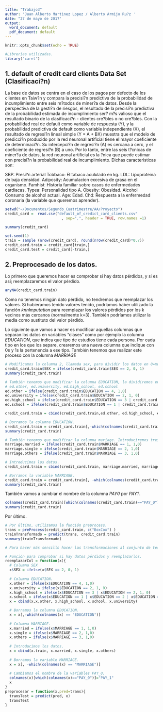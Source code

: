 ```yaml
---
title: "Trabajo3"
author: 'Juan Alberto Martinez Lopez / Alberto Armijo Ru?z '
date: "27 de mayo de 2017"
output:
  word_document: default
  pdf_document: default
---
```


```r
knitr::opts_chunk$set(echo = TRUE)
```
```r
#Librerías utilizadas.
library("caret")
```


## 1. default of credit card clients Data Set (Clasificaci?n)

La base de datos se centra en el caso de los pagos por defecto de los clientes en Taiw?n y compara la precisi?n predictiva de la probabilidad de incumplimiento entre seis m?todos de miner?a de datos. Desde la perspectiva de la gesti?n de riesgos, el resultado de la precisi?n predictiva de la probabilidad estimada de incumplimiento ser? m?s valioso que el resultado binario de la clasificaci?n - clientes cre?bles o no cre?bles. Con la probabilidad real de default como variable de respuesta (Y), y la probabilidad predictiva de default como variable independiente (X), el resultado de regresi?n lineal simple (Y = A + BX) muestra que el modelo de predicci?n producido por la red neuronal artificial tiene el mayor coeficiente de determinaci?n. Su intercepci?n de regresi?n (A) es cercana a cero, y el coeficiente de regresi?n (B) a uno. Por lo tanto, entre las seis t?cnicas de miner?a de datos, la red neuronal artificial es la ?nica que puede estimar con precisi?n la probabilidad real de incumplimiento. Dichas caracteristicas son:

SBP: Presi?n arterial
Tobbaco: El tabaco acululado en kg.
LDL: Lipoproteina de baja densidad.
Adiposity: Acumulacion excesiva de grasa en el organismo.
Famhist: Historia familiar sobre casos de enfermedades cardiacas.
Typea: Personalidad tipo A.
Obesity: Obesidad.
Alcohol Consumo de alcohol actual.
Age: Edad.
Chd: Respuesta a la enfermedad coronaria (la variable que queremos aprender).

```r
setwd("~/Documentos/Segundo_Cuatrimestre/AA/Proyecto")
credit_card =  read.csv("default_of_credict_card_clients.csv"
                          , sep=",", header = TRUE, row.names =1)

summary(credit_card)

```

```r
set.seed(1)
train = sample (nrow(credit_card), round(nrow(credit_card)*0.7)) 
credit_card.train = credit_card[train,]  
credit_card.test = credit_card[-train,]
```

## 2. Preprocesado de los datos.

Lo primero que queremos hacer es comprobar si hay datos pérdidos, y si es así; reemplazaremos el valor pérdido.
```r
anyNA(credit_card.train)
```
Como  no tenemos ningún dato pérdido, no tendremos que reemplazar los valores. Si hubieramos tenido valores tenido, podríamos haber utilizado la función _knnImputation_ para reemplazar los valores pérdidos por los k vecinos más cercanos (normalmente k=3). También podríamos utilizar la media como sustituto del valor pérdido.

Lo siguiente que vamos a hacer es modificar aquellas columnas que separan los datos en variables "clases" como por ejemplo la columna _EDUCATION_, que indica que tipo de estudios tiene cada persona. Por cada tipo en los que los separe, crearemos una nueva columna que indique con 0s y 1s la pertenencia a ese tipo. También tenemos que realizar este proceso con la columna _MARRIAGE_

```r
# Modificamos la columna 2, llamada sex, para dividir los datos en 0=mujer, 1=hombre.
credit_card.train$SEX = ifelse(credit_card.train$SEX == 2, 0, 1)
summary(credit_card.train)
```
```r
# También tenemos que modificar la columna EDUCATION, la dividiremos en cuatro columnas diferentes:
# ed.other, ed.university, ed.high_school, ed.school
ed.other = ifelse(credit_card.train$EDUCATION == 4, 1,0)
ed.university = ifelse(credit_card.train$EDUCATION == 2, 1, 0)
ed.high_school = ifelse(credit_card.train$EDUCATION == 3 | credit_card.train$EDUCATION == 2, 1, 0)
ed.school = ifelse(credit_card.train$EDUCATION == 1 | credit_card.train$EDUCATION == 2 | credit_card.train$EDUCATION == 3, 1, 0)

credit_card.train = cbind(credit_card.train,ed.other, ed.high_school, ed.school, ed.university)

# Borramos la columna EDUCATION.
credit_card.train = credit_card.train[,-which(colnames(credit_card.train) == "EDUCATION")]
summary(credit_card.train)
```

```r
# También tenemos que modificar la columna mariage. Introduciremos tres nueva columnas: marriage.married, marriage.single, marriage.others.
marriage.married = ifelse(credit_card.train$MARRIAGE == 1, 1,0)
marriage.single = ifelse(credit_card.train$MARRIAGE == 2, 1,0)
marriage.others = ifelse(credit_card.train$MARRIAGE == 3, 1,0)

# Introducimos los datos.
credit_card.train = cbind(credit_card.train, marriage.married, marriage.single, marriage.others)

# Borramos la variable MARRIAGE.
credit_card.train = credit_card.train[, -which(colnames(credit_card.train) == "MARRIAGE")]
summary(credit_card.train)
```

También vamos a cambiar el nombre de la columna _PAY0_ por _PAY1_.
```r
colnames(credit_card.train)[which(colnames(credit_card.train)=="PAY_0")]="PAY_1"
summary(credit_card.train)
```


Por último.
```r
# Por último, utilizamos la función preprocess.
trans = preProcess(credit_card.train, c("BoxCox") )
trainTransformado = predict(trans, credit_card.train)
summary(trainTransformado)

```

  
```r
# Para hacer más sencillo hacer las transformaciones al conjunto de test, se crearán funciones para realizar todo lo anterior.

# Función para comprobar si hay datos pérdidos y reemplazarlos.
reemplazarCol = function(x){
  # Columna SEX
  x$SEX = ifelse(x$SEX == 2, 0, 1)
  
  # Columna EDUCATION.
  x.other = ifelse(x$EDUCATION == 4, 1,0)
  x.university = ifelse(x$EDUCATION == 2, 1, 0)
  x.high_school = ifelse(x$EDUCATION == 3 | x$EDUCATION == 2, 1, 0)
  x.school = ifelse(x$EDUCATION == 1 | x$EDUCATION == 2 | x$EDUCATION == 3, 1, 0)
  x = cbind(x,x.other, x.high_school, x.school, x.university)

  # Borramos la columna EDUCATION.
  x = x[,-which(colnames(x) == "EDUCATION")]
  
  # Columna MARRIAGE.
  x.married = ifelse(x$MARRIAGE == 1, 1,0)
  x.single = ifelse(x$MARRIAGE == 2, 1,0)
  x.others = ifelse(x$MARRIAGE == 3, 1,0)
  
  # Introducimos los datos.
  x = cbind(x.train, x.married, x.single, x.others)
  
  # Borramos la variable MARRIAGE.
  x = x[, -which(colnames(x) == "MARRIAGE")]
  
  # Cambiamos el nombre de la variables PAY_0.
  colnames(x)[which(colnames(x)=="PAY_0")]="PAY_1"
  x
}
preprocesar = function(x,pred=trans){
  transTest = predict(pred, x)
  transTest
}
```


